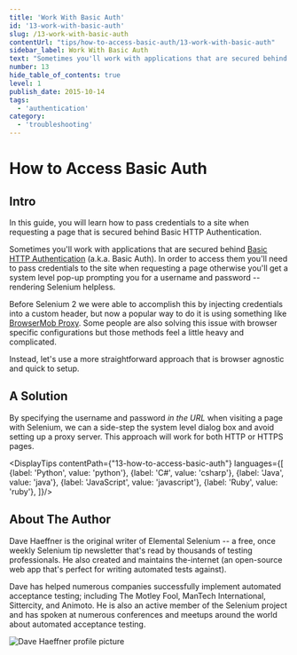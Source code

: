 ```yaml
---
title: 'Work With Basic Auth'
id: '13-work-with-basic-auth'
slug: /13-work-with-basic-auth
contentUrl: "tips/how-to-access-basic-auth/13-work-with-basic-auth"
sidebar_label: Work With Basic Auth
text: "Sometimes you'll work with applications that are secured behind Basic HTTP Authentication. In order to access them you'll need to pass credentials to the site when requesting a page otherwise you'll get a system level pop-up prompting you for a username and password rendering Selenium helpless."
number: 13
hide_table_of_contents: true
level: 1
publish_date: 2015-10-14
tags:
  - 'authentication'
category:
  - 'troubleshooting'
---
```


# How to Access Basic Auth

## Intro

In this guide, you will learn how to pass credentials to a site when requesting a page that is secured behind Basic
HTTP Authentication.

Sometimes you'll work with applications that are secured behind [Basic HTTP Authentication](http://en.wikipedia.org/wiki/Basic_access_authentication) (a.k.a. Basic Auth).
In order to access them you'll need to pass credentials to the site when requesting a page otherwise you'll get a
system level pop-up prompting you for a username and password -- rendering Selenium helpless.

Before Selenium 2 we were able to accomplish this by injecting credentials into a custom header, but now a popular
way to do it is using something like [BrowserMob Proxy](http://bmp.lightbody.net/). Some people are also solving this issue with browser
specific configurations but those methods feel a little heavy and complicated.

Instead, let's use a more straightforward approach that is browser agnostic and quick to setup.

## A Solution

By specifying the username and password _in the URL_ when visiting a page with Selenium, we can a side-step the system
level dialog box and avoid setting up a proxy server. This approach will work for both HTTP or HTTPS pages.



<DisplayTips contentPath={"13-how-to-access-basic-auth"} languages={[
    {label: 'Python', value: 'python'},
    {label: 'C#', value: 'csharp'},
    {label: 'Java', value: 'java'},
    {label: 'JavaScript', value: 'javascript'},
    {label: 'Ruby', value: 'ruby'},
]}/>


## About The Author

Dave Haeffner is the original writer of Elemental Selenium -- a free, once weekly Selenium tip newsletter that's read
by thousands of testing professionals. He also created and maintains the-internet (an open-source web app that's
perfect for writing automated tests against).

Dave has helped numerous companies successfully implement automated acceptance testing; including The Motley Fool,
ManTech International, Sittercity, and Animoto. He is also an active member of the Selenium project and has spoken
at numerous conferences and meetups around the world about automated acceptance testing.

![Dave Haeffner profile picture](/img/authors/dave-haeffner.jpeg#author-img 'a title')

